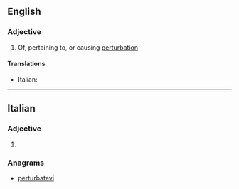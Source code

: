 ==English==

===Adjective===
{{en-adj}}

# Of, pertaining to, or causing [[perturbation]]

====Translations====
{{trans-top|of, pertaining to, or causing perturbation}}
* Italian: {{t|it|perturbativo}}
{{trans-mid}}
{{trans-bottom}}

----

==Italian==

===Adjective===
{{head|it|adjective form}}

# {{feminine plural of|perturbativo|lang=it}}

===Anagrams===
* [[perturbatevi#Italian|perturbatevi]]